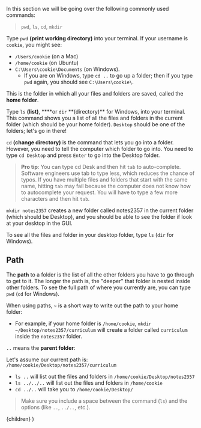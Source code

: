 
In this section we will be going over the following commonly used commands:

> `pwd`, `ls`, `cd`, `mkdir`

Type `pwd` **(print working directory)** into your terminal. If your username is
`cookie`, you might see:

- `/Users/cookie` (on a Mac)
- `/home/cookie` (on Ubuntu)
- `C:\Users\cookie\Documents` (on Windows).
  - If you are on Windows, type `cd ..` to go up a folder; then if you type
    `pwd` again, you should see `C:\Users\cookie\`.

This is the folder in which all your files and folders are saved, called the
**home folder**.

Type `ls` **(list)**, \***\*or `dir` **(directory)\*\* for Windows, into your
terminal. This command shows you a list of all the files and folders in the
current folder (which should be your home folder). `Desktop` should be one of
the folders; let's go in there!

`cd` **(change directory)** is the command that lets you go into a folder.
However, you need to tell the computer which folder to go into. You need to type
`cd Desktop` and press `Enter` to go into the Desktop folder.

> **Pro tip**: You can type cd Desk and then hit `tab` to auto-complete.
> Software engineers use tab to type less, which reduces the chance of typos. If
> you have multiple files and folders that start with the same name, hitting
> `tab` may fail because the computer does not know how to autocomplete your
> request. You will have to type a few more characters and then hit `tab`.

`mkdir notes2357` creates a new folder called notes2357 in the current folder
(which should be Desktop), and you should be able to see the folder if look at
your desktop in the GUI.

To see all the files and folder in your desktop folder, type `ls` (`dir` for
Windows).

## Path

The **path** to a folder is the list of all the other folders you have to go
through to get to it. The longer the path is, the "deeper" that folder is nested
inside other folders. To see the full path of where you currently are, you can
type `pwd` (`cd` for Windows).

When using paths, `~` is a short way to write out the path to your home folder:

- For example, if your home folder is `/home/cookie`,
  `mkdir ~/Desktop/notes2357/curriculum` will create a folder called
  `curriculum` inside the `notes2357` folder.

`..` means the **parent folder**:

Let's assume our current path is: `/home/cookie/Desktop/notes2357/curriculum`

- `ls ..` will list out the files and folders in
  `/home/cookie/Desktop/notes2357`
- `ls ../../..` will list out the files and folders in `/home/cookie`
- `cd ../..` will take you to `/home/cookie/Desktop/`

> Make sure you include a space between the command (`ls`) and the options (like
> `..`, `../..`, etc.).

  <LessonLayout title="Command line interface">{children}</LessonLayout>
)
